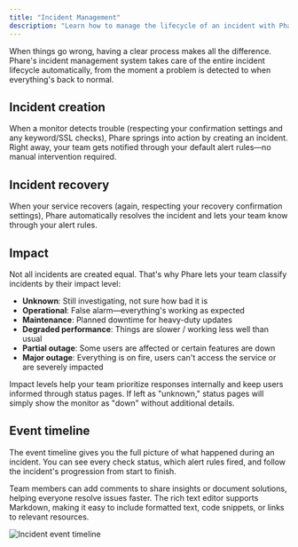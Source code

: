```yaml
---
title: "Incident Management"
description: "Learn how to manage the lifecycle of an incident with Phare Uptime incident management."
---
```


When things go wrong, having a clear process makes all the difference. Phare's incident management system takes care of the entire incident lifecycle automatically, from the moment a problem is detected to when everything's back to normal.

## Incident creation

When a monitor detects trouble (respecting your confirmation settings and any keyword/SSL checks), Phare springs into action by creating an incident. Right away, your team gets notified through your default alert rules—no manual intervention required.

## Incident recovery

When your service recovers (again, respecting your recovery confirmation settings), Phare automatically resolves the incident and lets your team know through your alert rules.

## Impact

Not all incidents are created equal. That's why Phare lets your team classify incidents by their impact level:

- **Unknown**: Still investigating, not sure how bad it is
- **Operational**: False alarm—everything's working as expected
- **Maintenance**: Planned downtime for heavy-duty updates
- **Degraded performance**: Things are slower / working less well than usual
- **Partial outage**: Some users are affected or certain features are down
- **Major outage**: Everything is on fire, users can't access the service or are severely impacted

Impact levels help your team prioritize responses internally and keep users informed through status pages. If left as "unknown," status pages will simply show the monitor as "down" without additional details.

## Event timeline

The event timeline gives you the full picture of what happened during an incident. You can see every check status, which alert rules fired, and follow the incident's progression from start to finish.

Team members can add comments to share insights or document solutions, helping everyone resolve issues faster. The rich text editor supports Markdown, making it easy to include formatted text, code snippets, or links to relevant resources.

<Frame>
    <img
        src="/images/uptime/incident-management/incident-timeline.webp"
        alt="Incident event timeline"
    />
</Frame>
